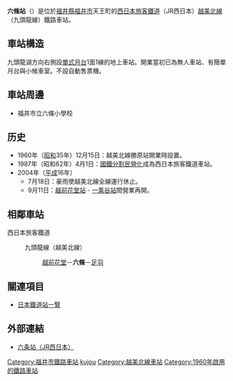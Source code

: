 {{NoteTA|1 = zh:六条站; zh-cn:六条站; zh-tw:六條車站; zh-hk:六條站; }}
{{日本車站資訊
|公司色 = #0072bc
|站名 = 六條站
|圖片 = 
|pxl = 
|圖片説明 = 
|日文原名 = 六条
|平假名 = ろくじょう
|羅馬拼音 = Rokujō
|前一站 = [[越前花堂站|越前花堂]]
|前一站距離 = 2.3
|後一站距離 = 1.4
|後一站 = [[足羽站|足羽]]
|電報略號 = ロク
|所屬公司 = [[西日本旅客鐵道|西日本旅客鐵道]]（JR西日本）
|所屬路線 = {{color|#999999|■}}[[越美北線|越美北線]]（九頭龍線）<!-- 金澤支社管内の站では、地圖式運賃表にて、北陸本線・山陰本線などの幹線系を青、支線系を灰色（ただしいずれもアーバンネットワークのラインカラーがある線区はそちらを優先）と塗り分けていますので、それに従って灰色を入れています。意味のある色付けですので消さないでください --->
|距離 = 2.3公里（起點站：[[越前花堂站|越前花堂]]）<br />4.9
|起點站 = [[福井站_(福井縣)|福井]]
|所在地 = [[福井縣|福井縣]][[福井市|福井市]]天王町9杓子田1-2
|車站構造 = [[地面車站|地面車站]]
|月台配置 = 1面1線
|啟用年月日 = 1960年（[[昭和|昭和]]35年）12月15日
|廢站年月日 = 
|上下車人次 = 
|統計年度 = 
|轉車 = 
|備註 = [[無人車站|無人車站]]
}}

'''六條站'''（{{jpn|j=六条駅|hg=ろくじょうえき|rm=Rokujō eki|f=y}}）是位於[[福井縣|福井縣]][[福井市|福井市]]天王町的[[西日本旅客鐵道|西日本旅客鐵道]]（JR西日本）[[越美北線|越美北線]]（九頭龍線）鐵路車站。

== 車站構造 ==
九頭龍湖方向右側設[[單式月台|單式月台]]1面1線的地上車站。開業當初已為無人車站、有簡單月台與小候車室。不設自動售票機。

== 車站周邊 ==
* 福井市立六條小學校

== 历史 == 
* 1960年（[[昭和|昭和]]35年）12月15日：越美北線勝原站開業時設置。
* 1987年（昭和62年）4月1日：[[國鐵分割民營化|國鐵分割民營化]]成為西日本旅客鐵道車站。
* 2004年（[[平成|平成]]16年）
** 7月18日：豪雨使越美北線全線運行休止。
** 9月11日：[[越前花堂站|越前花堂站]] - [[一乘谷站|一乘谷站]]間營業再開。

== 相鄰車站 ==
; 西日本旅客鐵道
: {{color|#999999|■}}九頭龍線（越美北線）<!-- 隣の駅では案内上の名称を優先。灰色を配した理由は駅情報テンプレの所に記載 --->
:: [[越前花堂站|越前花堂]]－'''六條'''－[[足羽站|足羽]]

== 關連項目 ==
* [[日本鐵道站一覽|日本鐵道站一覽]]

== 外部連結 ==
* [http://www.jr-odekake.net/eki/top.php?id=0542402 六条站（JR西日本）] {{Wayback|url=http://www.jr-odekake.net/eki/top.php?id=0542402 |date=20190629162332 }}

{{越美北線}}

{{DEFAULTSORT:Rokujo}}
[[Category:福井市鐵路車站|Category:福井市鐵路車站]]
[[Category:日本鐵路車站_Ro|kujou]]
[[Category:越美北線車站|Category:越美北線車站]]
[[Category:1960年啟用的鐵路車站|Category:1960年啟用的鐵路車站]]